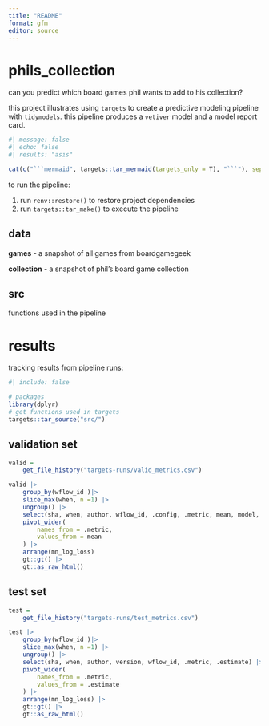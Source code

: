 ```yaml
---
title: "README"
format: gfm
editor: source
---
```


# phils_collection

can you predict which board games phil wants to add to his collection?

this project illustrates using `targets` to create a predictive modeling pipeline with `tidymodels`. this pipeline produces a `vetiver` model and a model report card.

```r
#| message: false
#| echo: false
#| results: "asis"

cat(c("```mermaid", targets::tar_mermaid(targets_only = T), "```"), sep = "\n")

```

to run the pipeline:

1. run `renv::restore()` to restore project dependencies
2. run `targets::tar_make()` to execute the pipeline

## data

**games** - a snapshot of all games from boardgamegeek

**collection** - a snapshot of phil's board game collection

## src

functions used in the pipeline

# results

tracking results from pipeline runs:

```r
#| include: false

# packages
library(dplyr)
# get functions used in targets
targets::tar_source("src/")

```


## validation set

```r

valid = 
    get_file_history("targets-runs/valid_metrics.csv")

valid |>
    group_by(wflow_id )|>
    slice_max(when, n =1) |>
    ungroup() |>
    select(sha, when, author, wflow_id, .config, .metric, mean, model, rank) |>
    pivot_wider(
        names_from = .metric,
        values_from = mean
    ) |>
    arrange(mn_log_loss)
    gt::gt() |>
    gt::as_raw_html()

```

## test set

```r

test = 
    get_file_history("targets-runs/test_metrics.csv")

test |>
    group_by(wflow_id )|>
    slice_max(when, n =1) |>
    ungroup() |>
    select(sha, when, author, version, wflow_id, .metric, .estimate) |>
    pivot_wider(
        names_from = .metric,
        values_from = .estimate
    ) |>
    arrange(mn_log_loss) |>
    gt::gt() |>
    gt::as_raw_html()

```


